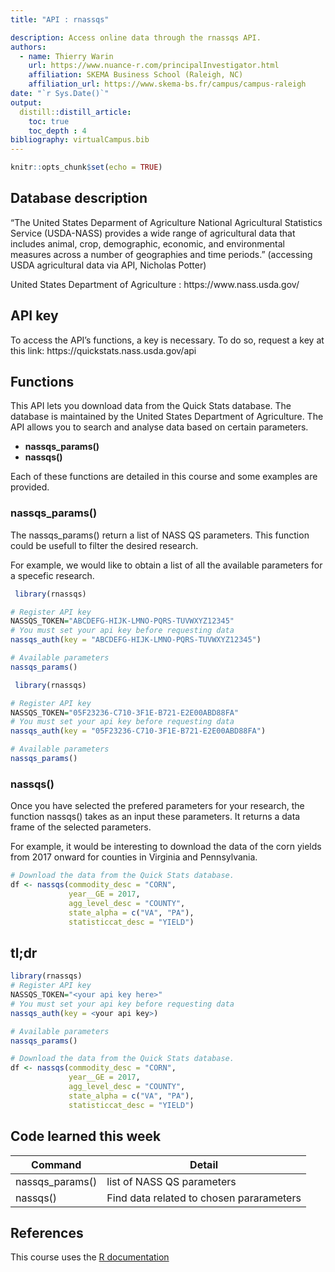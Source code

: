 ```yaml
---
title: "API : rnassqs"

description: Access online data through the rnassqs API.
authors:
  - name: Thierry Warin
    url: https://www.nuance-r.com/principalInvestigator.html
    affiliation: SKEMA Business School (Raleigh, NC)
    affiliation_url: https://www.skema-bs.fr/campus/campus-raleigh 
date: "`r Sys.Date()`"
output: 
  distill::distill_article:
    toc: true
    toc_depth : 4
bibliography: virtualCampus.bib
---
```


```r
knitr::opts_chunk$set(echo = TRUE)
```



## Database description 

"The United States Deparment of Agriculture National Agricultural Statistics Service (USDA-NASS) provides a wide range of agricultural data that includes animal, crop, demographic, economic, and environmental measures across a number of geographies and time periods." (accessing USDA agricultural data via API,   Nicholas Potter) 

United States Department of Agriculture : https://www.nass.usda.gov/


## API key

To access the API's functions, a key is necessary. To do so, request a key at this link: https://quickstats.nass.usda.gov/api

## Functions 

This API lets you download data from the Quick Stats database. The database is maintained by the United States Department of Agriculture. The API allows you to search and analyse data based on certain parameters.

* **nassqs_params()**
* **nassqs()**


Each of these functions are detailed in this course and some examples are provided. 

### nassqs_params()

The nassqs_params() return a list of NASS QS parameters. This function could be usefull to filter the desired research.

For example, we would like to obtain a list of all the available parameters for a specefic research.


```r
 library(rnassqs)

# Register API key
NASSQS_TOKEN="ABCDEFG-HIJK-LMNO-PQRS-TUVWXYZ12345"
# You must set your api key before requesting data
nassqs_auth(key = "ABCDEFG-HIJK-LMNO-PQRS-TUVWXYZ12345")

# Available parameters
nassqs_params()
```

```r

 library(rnassqs)

# Register API key
NASSQS_TOKEN="05F23236-C710-3F1E-B721-E2E00ABD88FA"
# You must set your api key before requesting data
nassqs_auth(key = "05F23236-C710-3F1E-B721-E2E00ABD88FA")

# Available parameters
nassqs_params()

```

### nassqs()

Once you have selected the prefered parameters for your research, the function nassqs() takes as an input these parameters. It returns a data frame of the selected parameters.

For example, it would be interesting to download the data of the corn yields from 2017 onward for counties in Virginia and Pennsylvania.

```r
# Download the data from the Quick Stats database.
df <- nassqs(commodity_desc = "CORN",
             year__GE = 2017,
             agg_level_desc = "COUNTY",
             state_alpha = c("VA", "PA"),
             statisticcat_desc = "YIELD")

```

## tl;dr

```r
library(rnassqs)
# Register API key
NASSQS_TOKEN="<your api key here>"
# You must set your api key before requesting data
nassqs_auth(key = <your api key>)

# Available parameters
nassqs_params()

# Download the data from the Quick Stats database.
df <- nassqs(commodity_desc = "CORN",
             year__GE = 2017,
             agg_level_desc = "COUNTY",
             state_alpha = c("VA", "PA"),
             statisticcat_desc = "YIELD")

```

## Code learned this week

| **Command** | **Detail** |
| ------------------------------ | ----------------------------------  |
| nassqs_params()| list of NASS QS parameters |
| nassqs() | Find data related to chosen pararameters |

## References

This course uses the [R documentation](https://www.rdocumentation.org/packages/rnassqs/versions/0.5.0)





